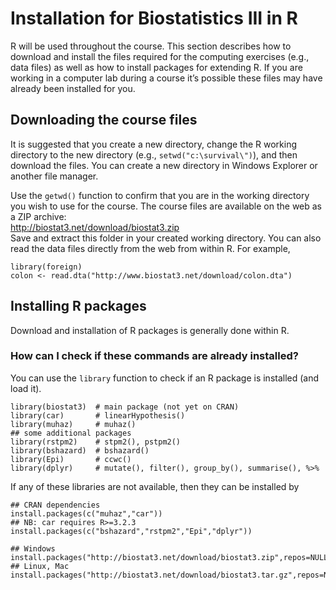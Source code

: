 Installation for Biostatistics III in R
======================================================

R will be used throughout the course. This section describes how to
download and install the files required for the computing exercises
(e.g., data files) as well as how to install packages for
extending R. If you are working in a computer lab during a course
it’s possible these files may have already been installed for you.

Downloading the course files
----------------------------

It is suggested that you create a new directory, change the R
working directory to the new directory (e.g., `setwd("c:\survival\")`), and
then download the files. You can create a new directory in Windows
Explorer or another file manager.

Use the `getwd()` function to confirm that you are in the working directory you
wish to use for the course. The course files are available on the web as
a ZIP archive:\
<http://biostat3.net/download/biostat3.zip>\
Save and extract this folder in your created working directory. You can
also read the data files directly from the web from within R. For
example,

    library(foreign)
	colon <- read.dta("http://www.biostat3.net/download/colon.dta")

Installing R packages 
--------------------------------------

Download and installation of R packages is generally done within R.

### How can I check if these commands are already installed?

You can use the `library` function to check if an R package is installed (and load it).

    library(biostat3)  # main package (not yet on CRAN)
    library(car)       # linearHypothesis()
    library(muhaz)     # muhaz()
	## some additional packages
    library(rstpm2)    # stpm2(), pstpm2()
    library(bshazard)  # bshazard()
    library(Epi)       # ccwc()
    library(dplyr)     # mutate(), filter(), group_by(), summarise(), %>%

If any of these libraries are not available, then they can be installed by

	## CRAN dependencies
    install.packages(c("muhaz","car"))
	## NB: car requires R>=3.2.3
    install.packages(c("bshazard","rstpm2","Epi","dplyr"))
	
    ## Windows
	install.packages("http://biostat3.net/download/biostat3.zip",repos=NULL)
	## Linux, Mac
	install.packages("http://biostat3.net/download/biostat3.tar.gz",repos=NULL)
	
